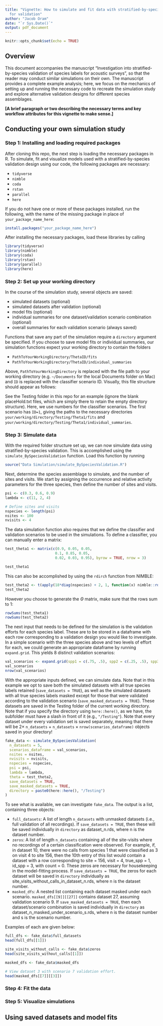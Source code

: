 ```yaml
---
title: "Vignette: How to simulate and fit data with stratified-by-species sampling
  for validation"
author: "Jacob Oram"
date: "`r Sys.Date()`"
output: pdf_document
---
```


```r
knitr::opts_chunk$set(echo = TRUE)
```

## Overview 

This document accompanies the manuscript "Investigation into stratified-by-species validation of species labels for acoustic surveys", so that the reader may conduct similar simulations on their own. The manuscript provides a complete example analysis; here, we focus on the mechanics of setting up and running the necessary code to recreate the simulation study and explore alternative validation designs for different species assemblages. 

__[A brief paragraph or two describing the necessary terms and key workflow attributes for this vignette to make sense.]__

## Conducting your own simulation study

### Step 1: Installing and loading required packages

After cloning this repo, the next step is loading the necessary packages in R. To simulate, fit and visualize models used with a stratified-by-species validation design using our code, the following packages are necessary: 

- `tidyverse`
- `nimble`
- `coda`
- `rstan`
- `parallel`
- `here`

If you do not have one or more of these packages installed, run the following, with the name of the missing package in place of `your_package_name_here`: 

```r
install.packages("your_package_name_here")
```

After installing the necessary packages, load these libraries by calling

```r
library(tidyverse)
library(nimble)
library(coda)
library(rstan)
library(parallel)
library(here)
```


### Step 2: Set up your working directory

In the course of the simulation study, several objects are saved: 

- simulated datasets (optional)
- simulated datasets after validation (optional)
- model fits (optional)
- individual summaries for one dataset/validation scenario combination (optional)
- overall summaries for each validation scenario (always saved)

Functions that save any part of the simulation require a `directory` argument be specified. If you choose to save model fits or individual summaries, our simulation functions expect your working directory to contain the folders 

- `PathToYourWorkingDirectory/ThetaID/fits` 
- `PathToYourWorkingDirectory/ThetaID/individual_summaries` 

Above,  `PathToYourWorkingDirectory` is replaced with the file path to your working directory (e.g. `~/Documents` for the local Documents folder on Mac) and `ID` is replaced with the classifier scenario ID. Visually, this file structure should appear as  follows: 

```{=latex}
\begin{itemize}
 \item YourWorkingDirectory
 \begin{itemize}
    \item ThetaID
    \begin{itemize}
      \item fits
      \item individual\_summaries
    \end{itemize}
 \end{itemize}
\end{itemize}
```

See the Testing folder in this repo for an example (ignore the blank placeHold.txt files, which are simply there to retain the empty directory structure). Here, we use numbers for the classifier scenarios. The first scenario has `ID=1`, giving the paths to the necessary directories  `your/working/directory/Testing/Theta1/fits` and `your/working/directory/Testing/Theta1/individual_summaries`. 

### Step 3: Simulate data 

With the required folder structure set up, we can now simulate data using stratified-by-species validation. This is accomplished using the `simulate_BySpeciesValidation` function. Load this function by running

```r
source("Data Simulation/simulate_BySpeciesValidation.R")
```

Next, determine the species assemblage to simulate, and the number of sites and visits. We start by assigning the occurrence and relative activity parameters for the three species, then define the number of sites and visits.

```r
psi <- c(0.3, 0.6, 0.9)
lambda <- c(11, 2, 4)

# Define sites and visits 
nspecies <- length(psi)
nsites <- 100
nvisits <- 4
```

The data simulation function also requires that we define the classifier and validation scenarios to be used in the simulations. To define a classifier, you can manually enter a matrix:

```r
test_theta1 <- matrix(c(0.9, 0.05, 0.05,
                       0.1, 0.85, 0.05, 
                       0.02, 0.03, 0.95), byrow = TRUE, nrow = 3)

test_theta1
```
This can also be accomplished by using the `rdirch` function from NIMBLE:

```r
test_theta2 <- t(apply(18*diag(nspecies) + 2, 1, function(x) nimble::rdirch(alpha = x)))
test_theta2
```
However you choose to generate the $\Theta$ matrix, make sure that the rows sum to 1: 

```r
rowSums(test_theta1)
rowSums(test_theta2)
```

The next input that needs to be defined for the simulation is the validation efforts for each species label. These are to be stored in a dataframe with each row corresponding to a validation design you would like to investigate. In a simple scenario with the three species above and two levels of effort for each, we could generate an appropriate dataframe by running `expand.grid`. This yields 8 distinct validation scenarios:  

```r
val_scenarios <- expand.grid(spp1 = c(.75, .5), spp2 = c(.25, .5), spp3 = c(.25, .75))
val_scenarios
nrow(val_scenarios)
```

With the appropriate inputs defined, we can simulate data. Note that in this example we opt to save both the simulated datasets with all true species labels retained (`save_datasets = TRUE`), as well as the simulated datasets with all true species labels masked except for those that were validated according to the validation scenario (`save_masked_datasets = TRUE`). These datasets are saved in the Testing folder of the current working directory. Note that if you specify the directory using `here::here()`, as we have, the subfolder must have a slash in front of it (e.g., `"/Testing"`). Note that every dataset under every validation set is saved separately, meaning that there will be  $2 \times$ `n_datasets` + `n_datasets` $\times$ `nrow(scenarios_dataframe)` objects saved in your directory! 

```r
fake_data <- simulate_BySpeciesValidation(
  n_datasets = 5, 
  scenarios_dataframe = val_scenarios, 
  nsites = nsites, 
  nvisits = nvisits, 
  nspecies = nspecies,
  psi = psi, 
  lambda = lambda,
  theta = test_theta2, 
  save_datasets = TRUE,
  save_masked_datasets = TRUE,
  directory = paste0(here::here(), "/Testing")
)
```

To see what is available, we can investigate `fake_data`. The output is a list, containing three objects: 

- `full_datasets`: A list of length `n_datasets` with unmasked datasets (i.e., full validation of all recordings).
If `save_datasets = TRUE`, then these will be saved individually in `directory` as dataset_n.rds, where n 
is the dataset number.
- `zeros`: A list of length `n_datasets` containing all of the site-visits where no recordings of a certain classification were observed. For example, if, in dataset 10, there were no calls from species 1 that were classified as  3 on visit 4 to site 156, then the 10th entry of this list would contain a dataset with a row corresponding to site = 156, visit = 4, true_spp = 1, id_spp = 3, with count = 0. These zeros are necessary for housekeeping in the model-fitting process. If `save_datasets = TRUE`, the zeros for each dataset will be saved in `directory` individually as site_visits_without_calls_in_dataset_n.rds, where n is the dataset number.
- `masked_dfs`: A nested list containing each dataset masked under each scenario. `masked_dfs[[9]][[27]]` contains dataset 27, assuming validation scenario 9. If `save_masked_datasets = TRUE`, then each dataset/scenario combination is saved individually in `directory` as 
dataset_n_masked_under_scenario_s.rds, where n is the dataset number and s is the scenario number. 

Examples of each are given below: 

```r
full_dfs <- fake_data$full_datasets
head(full_dfs[[1]])
```

```r
site_visits_without_calls <- fake_data$zeros
head(site_visits_without_calls[[1]])
```

```r
masked_dfs <- fake_data$masked_dfs

# View dataset 3 with scenario 7 validation effort.
head(masked_dfs[[7]][[3]])
```

### Step 4: Fit the data 

### Step 5: Visualize simulations 

## Using saved datasets and model fits 

